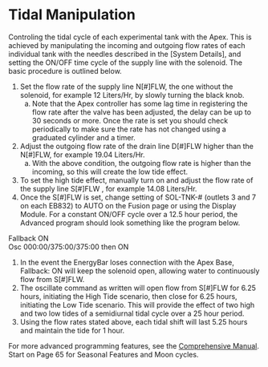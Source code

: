 # Tidal Manipulation

Controling the tidal cycle of each experimental tank with the Apex. This is achieved by manipulating the incoming and outgoing flow rates of each individual tank with the needles described in the [System Details], and setting the ON/OFF time cycle of the supply line with the solenoid. The basic procedure is outlined below.

1. Set the flow rate of the supply line N[#]FLW, the one without the solenoid, for example 12 Liters/Hr, by slowly turning the black knob.  
   a. Note that the Apex controller has some lag time in registering the flow rate after the valve has been adjusted, the delay can be up to 30 seconds or more. Once the rate is set you should check periodically to make sure the rate has not changed using a graduated cylinder and a timer.  
2. Adjust the outgoing flow rate of the drain line D[#]FLW higher than the N[#]FLW, for example 19.04 Liters/Hr.  
   a. With the above condition, the outgoing flow rate is higher than the incoming, so this will create the low tide effect.  
3. To set the high tide effect, manually turn on and adjust the flow rate of the supply line S[#]FLW , for example 14.08 Liters/Hr.  
4. Once the S[#]FLW is set, change setting of SOL-TNK-# (outlets 3 and 7 on each EB832) to AUTO on the Fusion page or using the Display Module. For a constant ON/OFF cycle over a 12.5 hour period, the Advanced program should look something like the program below.

Fallback ON  
Osc 000:00/375:00/375:00 then ON

1. In the event the EnergyBar loses connection with the Apex Base, Fallback: ON will keep the solenoid open, allowing water to continuously flow from S[#\]FLW.  
2. The oscillate command as written will open flow from S[#]FLW for 6.25 hours, initiating the High Tide scenario, then close for 6.25 hours, initiating the Low Tide scenario.  This will provide the effect of two high and two low tides of a semidiurnal tidal cycle over a 25 hour period.  
3. Using the flow rates stated above, each tidal shift will last 5.25 hours and maintain the tide for 1 hour.  

For more advanced programming features, see the [Comprehensive Manual](https://github.com/SilbigerLab/Mesocosm_User_Manual/tree/7503b88686aef920c4a4ed473b1efe37b34dae10/Manuals/Apex_Comprehensive_Reference_Manual.pdf). Start on Page 65 for Seasonal Features and Moon cycles.

